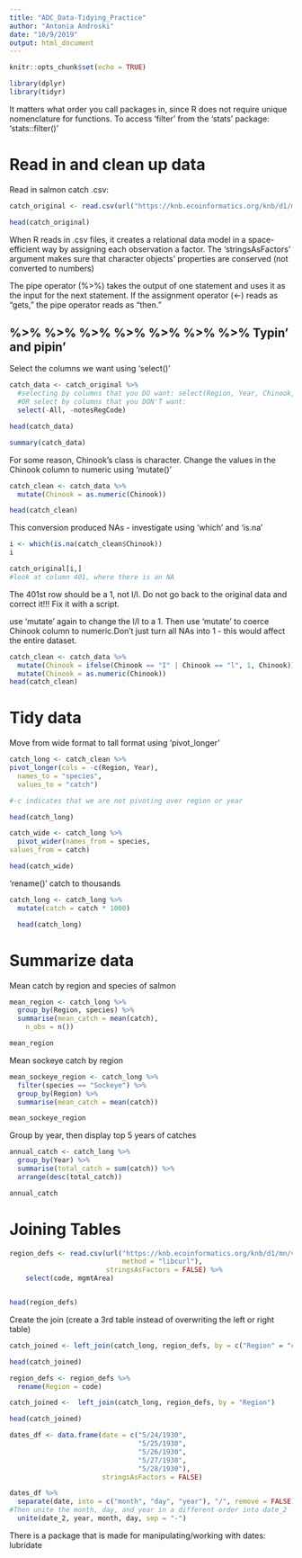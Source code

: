 ```yaml
---
title: "ADC_Data-Tidying_Practice"
author: "Antonia Androski"
date: "10/9/2019"
output: html_document
---
```


```r
knitr::opts_chunk$set(echo = TRUE)
```

```r
library(dplyr)
library(tidyr)
```
It matters what order you call packages in, since R does not require unique nomenclature for functions. To access 'filter' from the 'stats' package: 
'stats::filter()'

# Read in and clean up data

Read in salmon catch .csv:
```r
catch_original <- read.csv(url("https://knb.ecoinformatics.org/knb/d1/mn/v2/object/df35b.302.1", method = "libcurl"), stringsAsFactors = FALSE)

head(catch_original)
```
When R reads in .csv files, it creates a relational data model in a space-efficient way by assigning each observation a factor. The 'stringsAsFactors' argument makes sure that character objects' properties are conserved (not converted to numbers)

The pipe operator (%>%) takes the output of one statement and uses it as the input for the next statement. If the assignment operator (<-) reads as "gets," the pipe operator reads as "then."

## %>% %>% %>% %>% %>% %>% %>% Typin' and pipin'

Select the columns we want using 'select()'

```r
catch_data <- catch_original %>% 
  #selecting by columns that you DO want: select(Region, Year, Chinook, Sockeye, Coho, Pink, Chum)
  #OR select by columns that you DON'T want: 
  select(-All, -notesRegCode)

head(catch_data)
```
```r
summary(catch_data)
```
For some reason, Chinook's class is character. Change the values in the Chinook column to numeric using 'mutate()'
```r
catch_clean <- catch_data %>% 
  mutate(Chinook = as.numeric(Chinook))

head(catch_clean)
```
This conversion produced NAs - investigate using 'which' and 'is.na'
```r
i <- which(is.na(catch_clean$Chinook))
i
```

```r
catch_original[i,]
#look at column 401, where there is an NA
```
The 401st row should be a 1, not I/l. Do not go back to the original data and correct it!!! Fix it with a script.

use 'mutate' again to change the I/l to a 1. Then use 'mutate' to coerce Chinook column to numeric.Don't just turn all NAs into 1 - this would affect the entire dataset.

```r
catch_clean <- catch_data %>% 
  mutate(Chinook = ifelse(Chinook == "I" | Chinook == "l", 1, Chinook)) %>% 
  mutate(Chinook = as.numeric(Chinook))
head(catch_clean)
```


# Tidy data

Move from wide format to tall format using 'pivot_longer'
```r
catch_long <- catch_clean %>% 
pivot_longer(cols = -c(Region, Year), 
  names_to = "species",
  values_to = "catch")

#-c indicates that we are not pivoting over region or year

head(catch_long)
```

```r
catch_wide <- catch_long %>% 
  pivot_wider(names_from = species,
values_from = catch)

head(catch_wide)
```

'rename()' catch to thousands

```r
catch_long <- catch_long %>% 
  mutate(catch = catch * 1000)   

  head(catch_long)

```


# Summarize data
Mean catch by region and species of salmon

```r
mean_region <- catch_long %>% 
  group_by(Region, species) %>% 
  summarise(mean_catch = mean(catch),
    n_obs = n())

mean_region
```

Mean sockeye catch by region

```r
mean_sockeye_region <- catch_long %>% 
  filter(species == "Sockeye") %>% 
  group_by(Region) %>% 
  summarise(mean_catch = mean(catch))

mean_sockeye_region
```

Group by year, then display top 5 years of catches
```r
annual_catch <- catch_long %>% 
  group_by(Year) %>% 
  summarise(total_catch = sum(catch)) %>% 
  arrange(desc(total_catch))

annual_catch
```
# Joining Tables

```r
region_defs <- read.csv(url("https://knb.ecoinformatics.org/knb/d1/mn/v2/object/df35b.303.1",
                            method = "libcurl"),
                        stringsAsFactors = FALSE) %>% 
    select(code, mgmtArea)


head(region_defs)
```
Create the join (create a 3rd table instead of overwriting the left or right table)
```r
catch_joined <- left_join(catch_long, region_defs, by = c("Region" = "code"))

head(catch_joined)
```
```r
region_defs <- region_defs %>% 
  rename(Region = code)

catch_joined <-  left_join(catch_long, region_defs, by = "Region")

head(catch_joined)
```

```r
dates_df <- data.frame(date = c("5/24/1930",
                                "5/25/1930",
                                "5/26/1930",
                                "5/27/1930",
                                "5/28/1930"),
                       stringsAsFactors = FALSE)

dates_df %>% 
  separate(date, into = c("month", "day", "year"), "/", remove = FALSE) %>% 
#Then unite the month, day, and year in a different order into date_2
  unite(date_2, year, month, day, sep = "-")
```
There is a package that is made for manipulating/working with dates: lubridate

